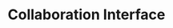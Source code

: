 ---
title: 'Collaboration Interface'
sidetitle: 'Collaboration'
description: 'Coming soon.'
icon: "users"
iconType: "solid"
---